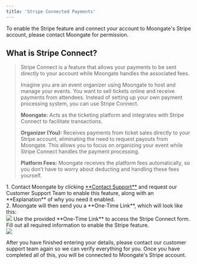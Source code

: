 ```yaml
---
title: 'Stripe Connected Payments'
---
```


<Note>To enable the Stripe feature and connect your account to Moongate's Stripe account, please contact Moongate for permission.</Note>

## What is Stripe Connect?
> Stripe Connect is a feature that allows your payments to be sent directly to your account while Moongate handles the associated fees.
>
> Imagine you are an event organizer using Moongate to host and manage your events. You want to sell tickets online and receive payments from attendees. Instead of setting up your own payment processing system, you can use Stripe Connect.
>
> **Moongate:** Acts as the ticketing platform and integrates with Stripe Connect to facilitate transactions.
>
> **Organizer (You):** Receives payments from ticket sales directly to your Stripe account, eliminating the need to request payouts from Moongate. This allows you to focus on organizing your event while Stripe Connect handles the payment processing.
>
> **Platform Fees:** Moongate receives the platform fees automatically, so you don’t have to worry about deducting and handling these fees yourself.

<Steps>
    <Step title="Contact support and receive a link to signup for Stripe Connect">
        1. Contact Moongate by clicking <a href="mailto:support@moongate.id">**Contact Support**</a> and request our Customer Support Team to enable this feature, along with an **Explanation** of why you need it enabled. <br />
        2. Moongate will then send you a **One-Time Link**, which will look like this: <br />
           <img src="/images/creating-campaign/stripe-payment-feature/one-time-link.png" />
    </Step>
    <Step title="Complete the Form from the One-Time Link">
        Use the provided **One-Time Link** to access the Stripe Connect form. Fill out all required information to enable the Stripe feature. <br />
        <img src="/images/creating-campaign/stripe-payment-feature/stripe-connect-site.png" />
    </Step>
</Steps>

<Warning>After you have finished entering your details, please contact our customer support team again so we can verify everything for you.</Warning>
<Check>Once you have completed all of this, you will be connected to Moongate's Stripe account.</Check>
